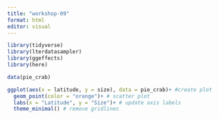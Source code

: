 ```yaml
---
title: "workshop-09"
format: html
editor: visual
---
```


```r
library(tidyverse)
library(lterdatasampler)
library(ggeffects)
library(here)

data(pie_crab)

```

```r
ggplot(aes(x = latitude, y = size), data = pie_crab)+ #create plot
  geom_point(color = "orange")+ # scatter plot
  labs(x = "Latitude", y = "Size")+ # update axis labels
  theme_minimal() # remove gridlines
```
